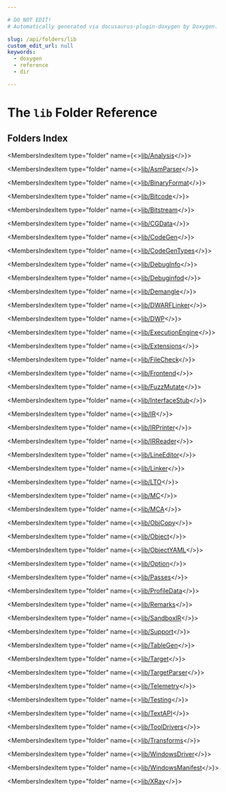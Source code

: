 ```yaml
---

# DO NOT EDIT!
# Automatically generated via docusaurus-plugin-doxygen by Doxygen.

slug: /api/folders/lib
custom_edit_url: null
keywords:
  - doxygen
  - reference
  - dir

---
```





# The `lib` Folder Reference

<DoxygenPage pluginConfig={pluginConfig}>



## Folders Index

<MembersIndex>

<MembersIndexItem
  type="folder"
  name={<><a href="/docs/api/folders/lib/lib/analysis">lib/Analysis</a></>}>
</MembersIndexItem>

<MembersIndexItem
  type="folder"
  name={<><a href="/docs/api/folders/lib/lib/asmparser">lib/AsmParser</a></>}>
</MembersIndexItem>

<MembersIndexItem
  type="folder"
  name={<><a href="/docs/api/folders/lib/lib/binaryformat">lib/BinaryFormat</a></>}>
</MembersIndexItem>

<MembersIndexItem
  type="folder"
  name={<><a href="/docs/api/folders/lib/lib/bitcode">lib/Bitcode</a></>}>
</MembersIndexItem>

<MembersIndexItem
  type="folder"
  name={<><a href="/docs/api/folders/lib/lib/bitstream">lib/Bitstream</a></>}>
</MembersIndexItem>

<MembersIndexItem
  type="folder"
  name={<><a href="/docs/api/folders/lib/lib/cgdata">lib/CGData</a></>}>
</MembersIndexItem>

<MembersIndexItem
  type="folder"
  name={<><a href="/docs/api/folders/lib/lib/codegen">lib/CodeGen</a></>}>
</MembersIndexItem>

<MembersIndexItem
  type="folder"
  name={<><a href="/docs/api/folders/lib/lib/codegentypes">lib/CodeGenTypes</a></>}>
</MembersIndexItem>

<MembersIndexItem
  type="folder"
  name={<><a href="/docs/api/folders/lib/lib/debuginfo">lib/DebugInfo</a></>}>
</MembersIndexItem>

<MembersIndexItem
  type="folder"
  name={<><a href="/docs/api/folders/lib/lib/debuginfod">lib/Debuginfod</a></>}>
</MembersIndexItem>

<MembersIndexItem
  type="folder"
  name={<><a href="/docs/api/folders/lib/lib/demangle">lib/Demangle</a></>}>
</MembersIndexItem>

<MembersIndexItem
  type="folder"
  name={<><a href="/docs/api/folders/lib/lib/dwarflinker">lib/DWARFLinker</a></>}>
</MembersIndexItem>

<MembersIndexItem
  type="folder"
  name={<><a href="/docs/api/folders/lib/lib/dwp">lib/DWP</a></>}>
</MembersIndexItem>

<MembersIndexItem
  type="folder"
  name={<><a href="/docs/api/folders/lib/lib/executionengine">lib/ExecutionEngine</a></>}>
</MembersIndexItem>

<MembersIndexItem
  type="folder"
  name={<><a href="/docs/api/folders/lib/lib/extensions">lib/Extensions</a></>}>
</MembersIndexItem>

<MembersIndexItem
  type="folder"
  name={<><a href="/docs/api/folders/lib/lib/filecheck">lib/FileCheck</a></>}>
</MembersIndexItem>

<MembersIndexItem
  type="folder"
  name={<><a href="/docs/api/folders/lib/lib/frontend">lib/Frontend</a></>}>
</MembersIndexItem>

<MembersIndexItem
  type="folder"
  name={<><a href="/docs/api/folders/lib/lib/fuzzmutate">lib/FuzzMutate</a></>}>
</MembersIndexItem>

<MembersIndexItem
  type="folder"
  name={<><a href="/docs/api/folders/lib/lib/interfacestub">lib/InterfaceStub</a></>}>
</MembersIndexItem>

<MembersIndexItem
  type="folder"
  name={<><a href="/docs/api/folders/lib/lib/ir">lib/IR</a></>}>
</MembersIndexItem>

<MembersIndexItem
  type="folder"
  name={<><a href="/docs/api/folders/lib/lib/irprinter">lib/IRPrinter</a></>}>
</MembersIndexItem>

<MembersIndexItem
  type="folder"
  name={<><a href="/docs/api/folders/lib/lib/irreader">lib/IRReader</a></>}>
</MembersIndexItem>

<MembersIndexItem
  type="folder"
  name={<><a href="/docs/api/folders/lib/lib/lineeditor">lib/LineEditor</a></>}>
</MembersIndexItem>

<MembersIndexItem
  type="folder"
  name={<><a href="/docs/api/folders/lib/lib/linker">lib/Linker</a></>}>
</MembersIndexItem>

<MembersIndexItem
  type="folder"
  name={<><a href="/docs/api/folders/lib/lib/lto">lib/LTO</a></>}>
</MembersIndexItem>

<MembersIndexItem
  type="folder"
  name={<><a href="/docs/api/folders/lib/lib/mc">lib/MC</a></>}>
</MembersIndexItem>

<MembersIndexItem
  type="folder"
  name={<><a href="/docs/api/folders/lib/lib/mca">lib/MCA</a></>}>
</MembersIndexItem>

<MembersIndexItem
  type="folder"
  name={<><a href="/docs/api/folders/lib/lib/objcopy">lib/ObjCopy</a></>}>
</MembersIndexItem>

<MembersIndexItem
  type="folder"
  name={<><a href="/docs/api/folders/lib/lib/object">lib/Object</a></>}>
</MembersIndexItem>

<MembersIndexItem
  type="folder"
  name={<><a href="/docs/api/folders/lib/lib/objectyaml">lib/ObjectYAML</a></>}>
</MembersIndexItem>

<MembersIndexItem
  type="folder"
  name={<><a href="/docs/api/folders/lib/lib/option">lib/Option</a></>}>
</MembersIndexItem>

<MembersIndexItem
  type="folder"
  name={<><a href="/docs/api/folders/lib/lib/passes">lib/Passes</a></>}>
</MembersIndexItem>

<MembersIndexItem
  type="folder"
  name={<><a href="/docs/api/folders/lib/lib/profiledata">lib/ProfileData</a></>}>
</MembersIndexItem>

<MembersIndexItem
  type="folder"
  name={<><a href="/docs/api/folders/lib/lib/remarks">lib/Remarks</a></>}>
</MembersIndexItem>

<MembersIndexItem
  type="folder"
  name={<><a href="/docs/api/folders/lib/lib/sandboxir">lib/SandboxIR</a></>}>
</MembersIndexItem>

<MembersIndexItem
  type="folder"
  name={<><a href="/docs/api/folders/lib/lib/support">lib/Support</a></>}>
</MembersIndexItem>

<MembersIndexItem
  type="folder"
  name={<><a href="/docs/api/folders/lib/lib/tablegen">lib/TableGen</a></>}>
</MembersIndexItem>

<MembersIndexItem
  type="folder"
  name={<><a href="/docs/api/folders/lib/lib/target">lib/Target</a></>}>
</MembersIndexItem>

<MembersIndexItem
  type="folder"
  name={<><a href="/docs/api/folders/lib/lib/targetparser">lib/TargetParser</a></>}>
</MembersIndexItem>

<MembersIndexItem
  type="folder"
  name={<><a href="/docs/api/folders/lib/lib/telemetry">lib/Telemetry</a></>}>
</MembersIndexItem>

<MembersIndexItem
  type="folder"
  name={<><a href="/docs/api/folders/lib/lib/testing">lib/Testing</a></>}>
</MembersIndexItem>

<MembersIndexItem
  type="folder"
  name={<><a href="/docs/api/folders/lib/lib/textapi">lib/TextAPI</a></>}>
</MembersIndexItem>

<MembersIndexItem
  type="folder"
  name={<><a href="/docs/api/folders/lib/lib/tooldrivers">lib/ToolDrivers</a></>}>
</MembersIndexItem>

<MembersIndexItem
  type="folder"
  name={<><a href="/docs/api/folders/lib/lib/transforms">lib/Transforms</a></>}>
</MembersIndexItem>

<MembersIndexItem
  type="folder"
  name={<><a href="/docs/api/folders/lib/lib/windowsdriver">lib/WindowsDriver</a></>}>
</MembersIndexItem>

<MembersIndexItem
  type="folder"
  name={<><a href="/docs/api/folders/lib/lib/windowsmanifest">lib/WindowsManifest</a></>}>
</MembersIndexItem>

<MembersIndexItem
  type="folder"
  name={<><a href="/docs/api/folders/lib/lib/xray">lib/XRay</a></>}>
</MembersIndexItem>

</MembersIndex>


</DoxygenPage>
